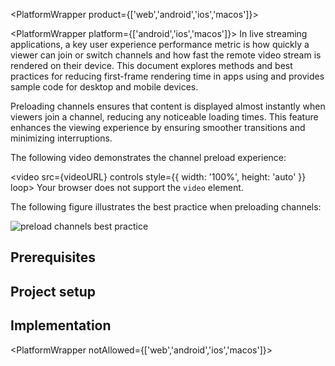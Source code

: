
<PlatformWrapper product={['web','android','ios','macos']}>

<PlatformWrapper platform={['android','ios','macos']}>
In live streaming applications, a key user experience performance metric is how quickly a viewer can join or switch channels and how fast the remote video stream is rendered on their device. This document explores methods and best practices for reducing first-frame rendering time in apps using <Vg k="VSDK"/> and provides sample code for desktop and mobile devices.
</PlatformWrapper>

<PlatformWrapper platform="web">
Preloading channels ensures that content is displayed almost instantly when viewers join a channel, reducing any noticeable loading times. This feature enhances the viewing experience by ensuring smoother transitions and minimizing interruptions.

The following video demonstrates the channel preload experience:

<video src={videoURL} controls style={{ width: '100%', height: 'auto' }} loop>
Your browser does not support the <code>video</code> element.
</video>

The following figure illustrates the best practice when preloading channels:

![preload channels best practice](/images/video-sdk/preload-channels-best-practice.png)

</PlatformWrapper>

## Prerequisites

<Prerequisites />

## Project setup

<ProjectSetup />

## Implementation



<Implementation />

</PlatformWrapper>

<PlatformWrapper notAllowed={['web','android','ios','macos']}>
<NotAvailable />
</PlatformWrapper>
